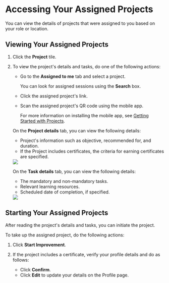 
# Accessing Your Assigned Projects

You can view the details of projects that were assigned to you based on your role or location.

## Viewing Your Assigned Projects

1. Click the **Project** tile.

2. To view the project's details and tasks, do one of the following actions:

    * Go to the **Assigned to me** tab and select a project.

        <Admonition type="tip">
        <p>You can look for assigned sessions using the <b>Search</b> box.</p>
        </Admonition>

    * Click the assigned project's link.
    * Scan the assigned project's QR code using the mobile app.

        <Admonition type="info">
        <p>For more information on installing the mobile app, see <a href="gettingstarted">Getting Started with Projects</a>.</p>
        </Admonition>

   <Tabs>
   <TabItem value="project" label="Project Details" default>
    <p>On the <b>Project details</b> tab, you can view the following details:</p>
    <ul>
    <li>Project's information such as objective, recommended for, and duration.</li>
    <li>If the Project includes certificates, the criteria for earning certificates are specified.</li>
    </ul>
    <img src={ProjectDetails} />
   </TabItem>
   <TabItem value="task" label="Task Details">
   <p>On the <b>Task details</b> tab, you can view the following details:</p>
    <ul>
    <li>The mandatory and non-mandatory tasks.</li>
    <li>Relevant learning resources.</li>
    <li>Scheduled date of completion, if specified.</li>
    </ul>
    <img src={TaskDetails} />
   </TabItem>
   </Tabs>

## Starting Your Assigned Projects

After reading the project's details and tasks, you can initiate the project.

To take up the assigned project, do the following actions:

1. Click **Start Improvement**.

2. If the project includes a certificate, verify your profile details and do as follows:
   * Click **Confirm**.
   * Click **Edit** to update your details on the Profile page.

    





